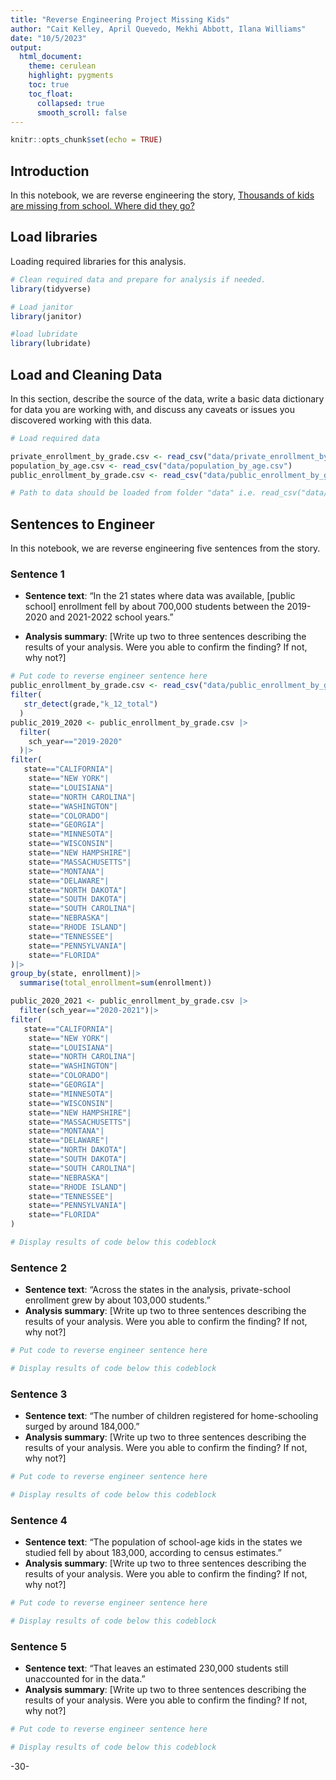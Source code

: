 ```yaml
---
title: "Reverse Engineering Project Missing Kids"
author: "Cait Kelley, April Quevedo, Mekhi Abbott, Ilana Williams"
date: "10/5/2023"
output:
  html_document:
    theme: cerulean
    highlight: pygments
    toc: true
    toc_float:
      collapsed: true
      smooth_scroll: false
---
```


```r
knitr::opts_chunk$set(echo = TRUE)
```

## Introduction 

In this notebook, we are reverse engineering the story, [Thousands of kids are missing from school. Where did they go?](https://projects.apnews.com/features/2023/missing-children/index.html)

## Load libraries

Loading required libraries for this analysis.

```r

# Clean required data and prepare for analysis if needed. 
library(tidyverse)

# Load janitor
library(janitor)

#load lubridate
library(lubridate)
```

## Load and Cleaning Data

In this section, describe the source of the data, write a basic data dictionary for data you are working with, and discuss any caveats or issues you discovered working with this data. 

```r
# Load required data

private_enrollment_by_grade.csv <- read_csv("data/private_enrollment_by_grade.csv")
population_by_age.csv <- read_csv("data/population_by_age.csv")
public_enrollment_by_grade.csv <- read_csv("data/public_enrollment_by_grade.csv")

# Path to data should be loaded from folder "data" i.e. read_csv("data/name_of_data.csv")

```

## Sentences to Engineer
In this notebook, we are reverse engineering five sentences from the story.

### Sentence 1

* **Sentence text**: “In the 21 states where data was available, [public school] enrollment fell by about 700,000 students between the 2019-2020 and 2021-2022 school years.”

* **Analysis summary**: [Write up two to three sentences describing the results of your analysis.  Were you able to confirm the finding? If not, why not?]

```r
# Put code to reverse engineer sentence here
public_enrollment_by_grade.csv <- read_csv("data/public_enrollment_by_grade.csv")|>
filter(
   str_detect(grade,"k_12_total")
  )
public_2019_2020 <- public_enrollment_by_grade.csv |>
  filter(
    sch_year=="2019-2020"
  )|>
filter(
   state=="CALIFORNIA"|
    state=="NEW YORK"|
    state=="LOUISIANA"|
    state=="NORTH CAROLINA"|
    state=="WASHINGTON"|
    state=="COLORADO"|
    state=="GEORGIA"|
    state=="MINNESOTA"|
    state=="WISCONSIN"|
    state=="NEW HAMPSHIRE"|
    state=="MASSACHUSETTS"|
    state=="MONTANA"|
    state=="DELAWARE"|
    state=="NORTH DAKOTA"|
    state=="SOUTH DAKOTA"|
    state=="SOUTH CAROLINA"|
    state=="NEBRASKA"|
    state=="RHODE ISLAND"|
    state=="TENNESSEE"|
    state=="PENNSYLVANIA"|
    state=="FLORIDA"
)|>
group_by(state, enrollment)|>
  summarise(total_enrollment=sum(enrollment))

public_2020_2021 <- public_enrollment_by_grade.csv |>
  filter(sch_year=="2020-2021")|>
filter(
   state=="CALIFORNIA"|
    state=="NEW YORK"|
    state=="LOUISIANA"|
    state=="NORTH CAROLINA"|
    state=="WASHINGTON"|
    state=="COLORADO"|
    state=="GEORGIA"|
    state=="MINNESOTA"|
    state=="WISCONSIN"|
    state=="NEW HAMPSHIRE"|
    state=="MASSACHUSETTS"|
    state=="MONTANA"|
    state=="DELAWARE"|
    state=="NORTH DAKOTA"|
    state=="SOUTH DAKOTA"|
    state=="SOUTH CAROLINA"|
    state=="NEBRASKA"|
    state=="RHODE ISLAND"|
    state=="TENNESSEE"|
    state=="PENNSYLVANIA"|
    state=="FLORIDA"
)

# Display results of code below this codeblock

```


### Sentence 2

* **Sentence text**: “Across the states in the analysis, private-school enrollment grew by about 103,000 students.”
* **Analysis summary**: [Write up two to three sentences describing the results of your analysis.  Were you able to confirm the finding? If not, why not?]

```r
# Put code to reverse engineer sentence here

# Display results of code below this codeblock

```

### Sentence 3

* **Sentence text**: “The number of children registered for home-schooling surged by around 184,000.”
* **Analysis summary**: [Write up two to three sentences describing the results of your analysis.  Were you able to confirm the finding? If not, why not?]

```r
# Put code to reverse engineer sentence here

# Display results of code below this codeblock

```

### Sentence 4

* **Sentence text**: “The population of school-age kids in the states we studied fell by about 183,000, according to census estimates.”
* **Analysis summary**: [Write up two to three sentences describing the results of your analysis.  Were you able to confirm the finding? If not, why not?]

```r
# Put code to reverse engineer sentence here

# Display results of code below this codeblock

```

### Sentence 5

* **Sentence text**: “That leaves an estimated 230,000 students still unaccounted for in the data.”
* **Analysis summary**: [Write up two to three sentences describing the results of your analysis.  Were you able to confirm the finding? If not, why not?]

```r
# Put code to reverse engineer sentence here

# Display results of code below this codeblock

```

-30-
